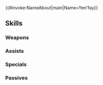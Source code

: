 {{#invoke:NameAbout|main|Name=Yen'fay}}{{HeroPage Tabs}}
{{Hero Infobox
|Name=Yen'fay
|Title=Blade Legend
|WeaponType=Red Sword
|MoveType=Infantry
|Origin=Fire Emblem Awakening
|Gender=Male
|actorEN=Kirk Thornton
|actorJP=浜田賢二
|artist=萩谷薫
|additionDate=December 6, 2021
|releaseDate=December 7, 2021
|cv1=10
|cv2=700100
|TagID=レンハ
|InternalID=743
|Properties=limited,ghb
|description=A powerful king of Chon'sin, his now-lost homeland. Once the Blade Legend, he has succumbed to Walhart, and now serves him. Appears in Fire Emblem Awakening.
}}
{{Stats Page
|Lv1HP=19|Lv1ATK=9|Lv1SPD=12|Lv1DEF=8|Lv1RES=6
|GRHP=55|GRATK=65|GRSPD=70|GRDEF=55|GRRES=50
}}
==Skills==
===Weapons===
{{Weapons Table
|weapon1=Iron Sword
|weapon1Default=1
|weapon1Unlock=1
|weapon2=Steel Sword
|weapon2Default=2
|weapon2Unlock=2
|weapon3=Silver Sword
|weapon3Default=4
|weapon3Unlock=3
|weapon4=Carnage Amatsu
|weapon4Default=5
|weapon4Unlock=5
}}
===Assists===
{{Assists Table}}
===Specials===
{{Specials Table
|special1=Night Sky
|special1Default=4
|special1Unlock=3
|special2=Astra
|special2Unlock=4
}}
===Passives===
{{Passives Table
|passiveA1=Darting Stance 1
|passiveA2=Kestrel Stance 1
|passiveA3=Kestrel Stance 2
|passiveA1Unlock=3
|passiveA2Unlock=4
|passiveA3Unlock=5
|passiveC1=Threaten Def 1
|passiveC2=Threat. Atk/Def 1
|passiveC3=Threat. Atk/Def 2
|passiveC1Unlock=1
|passiveC2Unlock=2
|passiveC3Unlock=4
}}
{{Heroes Navbox}}
